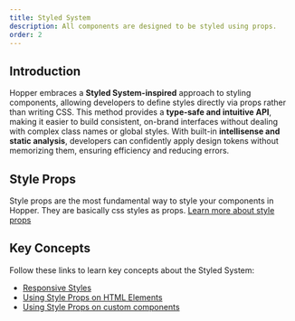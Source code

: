 ```yaml
---
title: Styled System
description: All components are designed to be styled using props.
order: 2
---
```


## Introduction

Hopper embraces a **Styled System-inspired** approach to styling components, allowing developers to define styles directly via props rather than writing CSS. This method provides a **type-safe and intuitive API**, making it easier to build consistent, on-brand interfaces without dealing with complex class names or global styles. With built-in **intellisense and static analysis**, developers can confidently apply design tokens without memorizing them, ensuring efficiency and reducing errors.

## Style Props

Style props are the most fundamental way to style your components in Hopper. They are basically css styles as props. [Learn more about style props](/styled-system/concepts/styling)

## Key Concepts

Follow these links to learn key concepts about the Styled System:

- [Responsive Styles](/styled-system/concepts/responsive-styles)
- [Using Style Props on HTML Elements](/styled-system/concepts/html-elements)
- [Using Style Props on custom components](/styled-system/concepts/custom-components)
